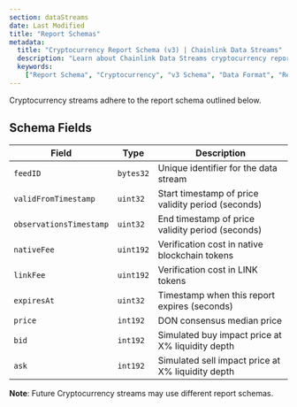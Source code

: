 ```yaml
---
section: dataStreams
date: Last Modified
title: "Report Schemas"
metadata:
  title: "Cryptocurrency Report Schema (v3) | Chainlink Data Streams"
  description: "Learn about Chainlink Data Streams cryptocurrency report schema (v3), including fields, encoding, and examples to integrate market data into your applications."
  keywords:
    ["Report Schema", "Cryptocurrency", "v3 Schema", "Data Format", "Report Structure", "Liquidity-Weighted", "Bid-Ask"]
---
```



<DataStreams section="dsNotes" />

<ReportSchemaTabs />

Cryptocurrency streams adhere to the report schema outlined below.

## Schema Fields

| Field                   | Type      | Description                                        |
| ----------------------- | --------- | -------------------------------------------------- |
| `feedID`                | `bytes32` | Unique identifier for the data stream              |
| `validFromTimestamp`    | `uint32`  | Start timestamp of price validity period (seconds) |
| `observationsTimestamp` | `uint32`  | End timestamp of price validity period (seconds)   |
| `nativeFee`             | `uint192` | Verification cost in native blockchain tokens      |
| `linkFee`               | `uint192` | Verification cost in LINK tokens                   |
| `expiresAt`             | `uint32`  | Timestamp when this report expires (seconds)       |
| `price`                 | `int192`  | DON consensus median price                         |
| `bid`                   | `int192`  | Simulated buy impact price at X% liquidity depth   |
| `ask`                   | `int192`  | Simulated sell impact price at X% liquidity depth  |

**Note**: Future Cryptocurrency streams may use different report schemas.
